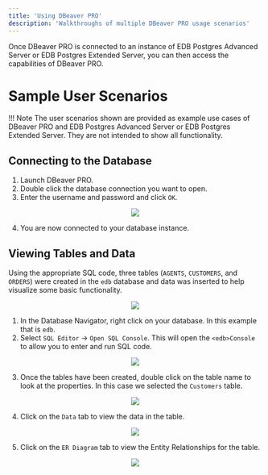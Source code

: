 ```yaml
---
title: 'Using DBeaver PRO'
description: 'Walkthroughs of multiple DBeaver PRO usage scenarios'
---
```

Once DBeaver PRO is connected to an instance of EDB Postgres Advanced Server or EDB Postgres Extended Server, you can then access the capabilities of DBeaver PRO.


# Sample User Scenarios

!!! Note
    The user scenarios shown are provided as example use cases of DBeaver PRO and EDB Postgres Advanced Server or EDB Postgres Extended Server.  They are not intended to show all functionality.

## Connecting to the Database

1. Launch DBeaver PRO.
2. Double click the database connection you want to open.
3. Enter the username and password and click `OK`.

<p align="center">
  <img src="Images/DBNavigate.png">
</p>

4. You are now connected to your database instance.

## Viewing Tables and Data

Using the appropriate SQL code, three tables (`AGENTS`, `CUSTOMERS`, and `ORDERS`) were created in the `edb` database and data was inserted to help visualize some basic functionality.  

<p align="center">
  <img src="Images/DBNavigate2.png">
</p>

1. In the Database Navigator, right click on your database. In this example that is `edb`.
2. Select `SQL Editor` -> `Open SQL Console`.  This will open the `<edb>Console` to allow you to enter and run SQL code.

<p align="center">
  <img src="Images/DBNavigate3.png">
</p>

3. Once the tables have been created, double click on the table name to look at the properties. In this case we selected the `Customers` table. 

<p align="center">
  <img src="Images/Console.png">
</p>

4. Click on the `Data` tab to view the data in the table.

<p align="center">
  <img src="Images/Console2.png">
</p>

5. Click on the `ER Diagram` tab to view the Entity Relationships for the table.

<p align="center">
  <img src="Images/Console3.png">
</p>

